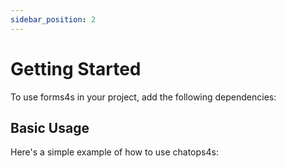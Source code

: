 ```yaml
---
sidebar_position: 2
---
```



# Getting Started

To use forms4s in your project, add the following dependencies:

<SbtDependencies />

## Basic Usage

Here's a simple example of how to use chatops4s:
